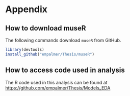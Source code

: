 # Appendix {-}

## How to download museR {-}

The following commands download `museR` from GitHub. 

```r
library(devtools)
install_github("empalmer/Thesis/museR")
```

## How to access code used in analysis {-}

The R code used in this analysis can be found at <https://github.com/empalmer/Thesis/Models_EDA>


